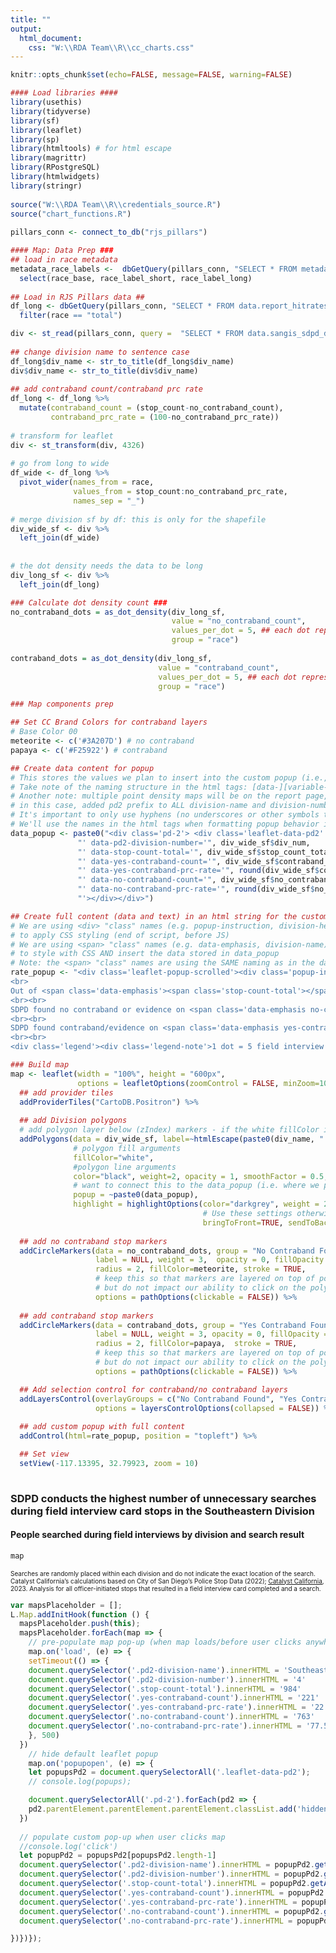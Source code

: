 ```yaml
---
title: ""
output:
  html_document:
    css: "W:\\RDA Team\\R\\cc_charts.css"
---
```

<!-- link to Google Font -->
<link href="https://fonts.googleapis.com/css2?family=Inter:wght@100;200;300;400;500;600;700;800;900&display=swap" rel="stylesheet">
    
    
```r
knitr::opts_chunk$set(echo=FALSE, message=FALSE, warning=FALSE)

#### Load libraries ####
library(usethis)
library(tidyverse)
library(sf)
library(leaflet)
library(sp)
library(htmltools) # for html escape
library(magrittr)
library(RPostgreSQL)
library(htmlwidgets)
library(stringr)
  
source("W:\\RDA Team\\R\\credentials_source.R")
source("chart_functions.R")
  
pillars_conn <- connect_to_db("rjs_pillars")
```

```r
#### Map: Data Prep ###
## load in race metadata
metadata_race_labels <-  dbGetQuery(pillars_conn, "SELECT * FROM metadata_race_labels") %>% 
  select(race_base, race_label_short, race_label_long)
  
## Load in RJS Pillars data ##
df_long <- dbGetQuery(pillars_conn, "SELECT * FROM data.report_hitrates_div_race_ficard_person") %>% 
  filter(race == "total")

div <- st_read(pillars_conn, query =  "SELECT * FROM data.sangis_sdpd_divisions_2023") 
  
## change division name to sentence case
df_long$div_name <- str_to_title(df_long$div_name)
div$div_name <- str_to_title(div$div_name)
  
## add contraband count/contraband prc rate
df_long <- df_long %>% 
  mutate(contraband_count = (stop_count-no_contraband_count), 
         contraband_prc_rate = (100-no_contraband_prc_rate))
  
# transform for leaflet
div <- st_transform(div, 4326)
  
# go from long to wide
df_wide <- df_long %>% 
  pivot_wider(names_from = race,
              values_from = stop_count:no_contraband_prc_rate,
              names_sep = "_")
  
# merge division sf by df: this is only for the shapefile
div_wide_sf <- div %>% 
  left_join(df_wide)
  
  
# the dot density needs the data to be long
div_long_sf <- div %>% 
  left_join(df_long)

### Calculate dot density count ###
no_contraband_dots = as_dot_density(div_long_sf,
                                    value = "no_contraband_count",
                                    values_per_dot = 5, ## each dot represents
                                    group = "race")
    
contraband_dots = as_dot_density(div_long_sf,
                                 value = "contraband_count",
                                 values_per_dot = 5, ## each dot represents
                                 group = "race")
```

```r
### Map components prep

## Set CC Brand Colors for contraband layers
# Base Color 00
meteorite <- c('#3A207D') # no contraband
papaya <- c('#F25922') # contraband

## Create data content for popup
# This stores the values we plan to insert into the custom popup (i.e., not the full content of the custom popup like in rate_popup)
# Take note of the naming structure in the html tags: [data-][variable-name]
# Another note: multiple point density maps will be on the report page, will need to use a unique prefix for common data values so they behave correctly
# in this case, added pd2 prefix to ALL division-name and division-number references (the other map will get a pd1 prefix, etc.)
# It's important to only use hyphens (no underscores or other symbols to denote space between words)
# We'll use the names in the html tags when formatting popup behavior in JS (end of script)
data_popup <- paste0("<div class='pd-2'> <div class='leaflet-data-pd2' data-pd2-division-name='", div_wide_sf$div_name,
               "' data-pd2-division-number='", div_wide_sf$div_num,
               "' data-stop-count-total='", div_wide_sf$stop_count_total,
               "' data-yes-contraband-count='", div_wide_sf$contraband_count,
               "' data-yes-contraband-prc-rate='", round(div_wide_sf$contraband_prc_rate, digits = 1),
               "' data-no-contraband-count='", div_wide_sf$no_contraband_count_total,
               "' data-no-contraband-prc-rate='", round(div_wide_sf$no_contraband_prc_rate_total, digits = 1),
               "'></div></div>")

## Create full content (data and text) in an html string for the custom popup
# We are using <div> "class" names (e.g. popup-instruction, division-header) 
# to apply CSS styling (end of script, before JS)
# We are using <span> "class" names (e.g. data-emphasis, division-name) 
# to style with CSS AND insert the data stored in data_popup
# Note: the <span> "class" names are using the SAME naming as in the data_popup (only difference is no "data-" prefix) - this makes things clear and convenient for JS coding (end of script)
rate_popup <- "<div class='leaflet-popup-scrolled'><div class='popup-instruction'>Please click on a San Diego police division to see stop data below.</div><div class ='division-header'><span class='pd2-division-name'></span> Division (Division <span class='pd2-division-number'></span>)</div>
<br>
Out of <span class='data-emphasis'><span class='stop-count-total'></span> people</span> searched during stops where a field interview card was completed:
<br><br>
SDPD found no contraband or evidence on <span class='data-emphasis no-contraband-color'><span class='no-contraband-count no-contraband-color'></span> people</span>, meaning SDPD  subjected <span class='data-emphasis no-contraband-color'><span class='no-contraband-prc-rate no-contraband-color'></span>%</span> of people to unnecessary searches.
<br><br>
SDPD found contraband/evidence on <span class='data-emphasis yes-contraband-color'><span class='yes-contraband-count yes-contraband-color'></span> people</span>, a hit rate of <span class='data-emphasis yes-contraband-color'><span class='yes-contraband-prc-rate yes-contraband-color'></span>%</span>.
<br><br>
<div class='legend'><div class='legend-note'>1 dot = 5 field interview card stops and a search</div><br><span class='no-contraband-dot'></span> No Contraband Found <br><span class='yes-contraband-dot'></span> Yes Contraband Found</div></div></div><br>"

```

```r
### Build map
map <- leaflet(width = "100%", height = "600px",
               options = leafletOptions(zoomControl = FALSE, minZoom=10, maxZoom=10)) %>%
  ## add provider tiles
  addProviderTiles("CartoDB.Positron") %>%
  
  ## add Division polygons
  # add polygon layer below (zIndex) markers - if the white fillColor is on top of the marker colors they will get washed out (dull)
  addPolygons(data = div_wide_sf, label=~htmlEscape(paste0(div_name, " Division ")),
              # polygon fill arguments
              fillColor="white", 
              #polygon line arguments
              color="black", weight=2, opacity = 1, smoothFactor = 0.5,
              # want to connect this to the data_popup (i.e. where we pull data values in)
              popup = ~paste0(data_popup),
              highlight = highlightOptions(color="darkgrey", weight = 2, opacity = 1,
                                           # Use these settings otherwise highlight will overlap/change marker colors
                                           bringToFront=TRUE, sendToBack = TRUE)) %>%
  
  ## add no contraband stop markers
  addCircleMarkers(data = no_contraband_dots, group = "No Contraband Found",
                   label = NULL, weight = 3,  opacity = 0, fillOpacity = 1, 
                   radius = 2, fillColor=meteorite, stroke = TRUE,
                   # keep this so that markers are layered on top of polygons 
                   # but do not impact our ability to click on the polygon
                   options = pathOptions(clickable = FALSE)) %>% 
    
  ## add contraband stop markers
  addCircleMarkers(data = contraband_dots, group = "Yes Contraband Found",
                   label = NULL, weight = 3, opacity = 0, fillOpacity = 1,
                   radius = 2, fillColor=papaya,  stroke = TRUE,
                   # keep this so that markers are layered on top of polygons 
                   # but do not impact our ability to click on the polygon
                   options = pathOptions(clickable = FALSE)) %>%

  ## Add selection control for contraband/no contraband layers
  addLayersControl(overlayGroups = c("No Contraband Found", "Yes Contraband Found"),
                   options = layersControlOptions(collapsed = FALSE)) %>%
    
  ## add custom popup with full content
  addControl(html=rate_popup, position = "topleft") %>%

  ## Set view
  setView(-117.13395, 32.79923, zoom = 10)
  
```
  
<h3 class="leaflet-map-title">SDPD conducts the highest number of unnecessary searches during field interview card stops in the Southeastern Division</h3>
<h4 class="leaflet-map-subtitle">People searched during field interviews by division and search result</h4>
    
    
```r
map
```
<div align="left" style="line-height: 12px;"><span style="font-size: 10px;">Searches are randomly placed within each division and do not indicate the exact location of the search.</span> <span style=' font-size: 10px;'>Catalyst California's calculations based on City of San Diego's Police Stop Data (2022); <u>[Catalyst California](https://www.catalystcalifornia.org)</u>, 2023. Analysis for all officer-initiated stops that resulted in a field interview card completed and a search.</span> </div>


<style type="text/css">

.division-header {
   margin-bottom: 8px; 
   font-weight: 700; 
   color: #000000;
   font-size: 14px; 
}

.yes-contraband-color {
  color: #F25922;
}

.no-contraband-color {
  color: #3A207D;
}

.leaflet-popup-scrolled {
  max-height: 580px;
  opacity: 1;
  border-bottom: 0;
  border-top: 0;
}

.info {
  background: white;
  opacity: 1;
  border-radius: 0;
}

.leaflet-left {
  width: 33%;
}

.leaflet-left .leaflet-control {
  font-size: 12px;
  margin-left: 0;
  border-left: 1px solid #ddd;
  border-top: 1px solid #ddd;
  border-bottom: 1px solid #ddd;
}

.leaflet-right .leaflet-control {
  margin-right: 0;
}

.leaflet-top .leaflet-control {
  margin-top: 0;
}

.leaflet-control-container {
  color: #000000;
}

.hidden {
  display: none;
}

.popup-instruction {
  font-style: italic;
  font-weight: 600; 
  font-size: 12px; 
  line-height: 16px;
  color: #000000;
  border-bottom: 1px solid #000000;
  padding-bottom: 16px;
  margin-bottom: 16px;
}

.legend {
  color: #000000;
  border-top: 1px solid #000000;
  padding-top: 1.2em;
}

.legend-note {
  font-size: 12px;
  font-weight: 700;
}

.no-contraband-dot {
  height: 12px;
  width: 12px;
  background-color: #3A207D;
  border-radius: 50%;
  display: inline-block;
}

.yes-contraband-dot {
  height: 12px;
  width: 12px;
  background-color: #F25922;
  border-radius: 50%;
  display: inline-block;
}

.data-emphasis {
  font-size: 12px; 
  font-weight: 600;
}

</style>

```js
var mapsPlaceholder = [];
L.Map.addInitHook(function () {
  mapsPlaceholder.push(this);
  mapsPlaceholder.forEach(map => {
    // pre-populate map pop-up (when map loads/before user clicks anywhere)
    map.on('load', (e) => {
    setTimeout(() => {
    document.querySelector('.pd2-division-name').innerHTML = 'Southeastern'
    document.querySelector('.pd2-division-number').innerHTML = '4'
    document.querySelector('.stop-count-total').innerHTML = '984'
    document.querySelector('.yes-contraband-count').innerHTML = '221'
    document.querySelector('.yes-contraband-prc-rate').innerHTML = '22.5'
    document.querySelector('.no-contraband-count').innerHTML = '763'
    document.querySelector('.no-contraband-prc-rate').innerHTML = '77.5'
    }, 500)
  })
    // hide default leaflet popup
    map.on('popupopen', (e) => {
    let popupsPd2 = document.querySelectorAll('.leaflet-data-pd2');
    // console.log(popups);

    document.querySelectorAll('.pd-2').forEach(pd2 => {
    pd2.parentElement.parentElement.parentElement.classList.add('hidden')
  })
  
  // populate custom pop-up when user clicks map
  //console.log('click')
  let popupPd2 = popupsPd2[popupsPd2.length-1]
  document.querySelector('.pd2-division-name').innerHTML = popupPd2.getAttribute('data-pd2-division-name')
  document.querySelector('.pd2-division-number').innerHTML = popupPd2.getAttribute('data-pd2-division-number')
  document.querySelector('.stop-count-total').innerHTML = popupPd2.getAttribute('data-stop-count-total')
  document.querySelector('.yes-contraband-count').innerHTML = popupPd2.getAttribute('data-yes-contraband-count')
  document.querySelector('.yes-contraband-prc-rate').innerHTML = popupPd2.getAttribute('data-yes-contraband-prc-rate')
  document.querySelector('.no-contraband-count').innerHTML = popupPd2.getAttribute('data-no-contraband-count')
  document.querySelector('.no-contraband-prc-rate').innerHTML = popupPd2.getAttribute('data-no-contraband-prc-rate')

})})});

```
